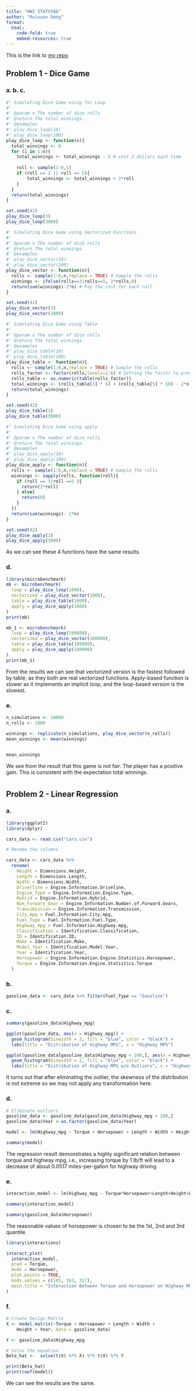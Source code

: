 ```yaml
---
title: "HW2 STATS506" 
author: "Ruixuan Deng" 
format:   
  html:
    code-fold: true     
    embed-resources: true
---
```


This is the link to [my repo](https://github.com/luckyeric320/STATS_506.git).

## Problem 1 - Dice Game

### a. b. c.

```r
#' Simulating Dice Game using for Loop
#'
#' @param n The number of dice rolls
#' @return The total winnings.
#' @examples
#' play_dice_loop(10)
#' play_dice_loop(100)
play_dice_loop <- function(n){
  total_winnings <- 0
  for (i in 1:n){
    total_winnings <- total_winnings - 2 # cost 2 dollars each time
    
    roll <- sample(1:6,1)
    if (roll == 3 || roll == 5){
        total_winnings <- total_winnings + 2*roll
    }
  }
  return(total_winnings)
}

set.seed(42)
play_dice_loop(3)
play_dice_loop(3000)
```

```r
#' Simulating Dice Game using Vectorized Functions
#'
#' @param n The number of dice rolls
#' @return The total winnings.
#' @examples
#' play_dice_vector(10)
#' play_dice_vector(100)
play_dice_vector <- function(n){
  rolls <- sample(1:6,n,replace = TRUE) # Sample the rolls
  winnings <- ifelse(rolls==3|rolls==5, 2*rolls,0)
  return(sum(winnings)-2*n) # Pay the cost for each roll
}

set.seed(42)
play_dice_vector(3)
play_dice_vector(3000)
```

```r
#' Simulating Dice Game using Table
#'
#' @param n The number of dice rolls
#' @return The total winnings.
#' @examples
#' play_dice_table(10)
#' play_dice_table(100)
play_dice_table <- function(n){
  rolls <- sample(1:6,n,replace = TRUE) # Sample the rolls
  rolls_factor <- factor(rolls,levels=1:6) # Setting the factor to prevent missing values
  rolls_table <- as.numeric(table(rolls_factor))
  total_winnings <- (rolls_table[3] * 6) + (rolls_table[5] * 10) - 2*n
  return(total_winnings)
}

set.seed(42)
play_dice_table(3)
play_dice_table(3000)
```

```r
#' Simulating Dice Game using apply
#'
#' @param n The number of dice rolls
#' @return The total winnings.
#' @examples
#' play_dice_apply(10)
#' play_dice_apply(100)
play_dice_apply <- function(n){
  rolls <- sample(1:6,n,replace = TRUE) # Sample the rolls
  winnings <- sapply(rolls, function(roll){
    if (roll == 3|roll ==5 ){
      return(2*roll)
    } else{
      return(0)
    }
  })
  return(sum(winnings)- 2*n)
}

set.seed(42)
play_dice_apply(3)
play_dice_apply(3000)
```

As we can see these 4 functions have the same results.

### d. 

```r
library(microbenchmark)
mb <- microbenchmark(
  loop = play_dice_loop(1000),
  vectorized = play_dice_vector(1000),
  table = play_dice_table(1000),
  apply = play_dice_apply(1000)
)
print(mb)
```

```r
mb_1 <- microbenchmark(
  loop = play_dice_loop(100000),
  vectorized = play_dice_vector(100000),
  table = play_dice_table(100000),
  apply = play_dice_apply(100000)
)
print(mb_1)
```

From the results we can see that vectorized version is the fastest followed by table, as they both are real vectorized functions. Apply-based function is slower as it implements an implicit loop, and the loop-based version is the slowest.

### e.

```r

n_simulations <- 10000
n_rolls <- 1000

winnings <- replicate(n_simulations, play_dice_vector(n_rolls))
mean_winnings <- mean(winnings)
  

mean_winnings
```

We see from the result that this game is not fair. The player has a positive gain. This is consistent with the expectation total winnings.

# 

## Problem 2 - Linear Regression

### a.

```r
library(ggplot2)
library(dplyr)

cars_data <- read.csv("cars.csv")
```

```r
# Rename the columns

cars_data <- cars_data %>%
  rename(
    Height = Dimensions.Height,
    Length = Dimensions.Length,
    Width = Dimensions.Width,
    Driverline = Engine.Information.Driveline,
    Engine_Type = Engine.Information.Engine.Type,
    Hybrid = Engine.Information.Hybrid,
    Num_Forward_Gear = Engine.Information.Number.of.Forward.Gears,
    Transimission = Engine.Information.Transmission,
    City_mpg = Fuel.Information.City.mpg,
    Fuel_Type = Fuel.Information.Fuel.Type,
    Highway_mpg = Fuel.Information.Highway.mpg,
    Classification = Identification.Classification,
    ID = Identification.ID,
    Make = Identification.Make,
    Model_Year = Identification.Model.Year,
    Year = Identification.Year,
    Horsepower = Engine.Information.Engine.Statistics.Horsepower,
    Torque = Engine.Information.Engine.Statistics.Torque
  )

```

### b.

```r
gasoline_data <- cars_data %>% filter(Fuel_Type == "Gasoline")
```

### c.

```r
summary(gasoline_data$Highway_mpg)
```

```r
ggplot(gasoline_data, aes(x = Highway_mpg)) +
  geom_histogram(binwidth = 2, fill = "blue", color = "black") +
  labs(title = "Distribution of Highway MPG", x = "Highway MPG")
```

```r
ggplot(gasoline_data[gasoline_data$Highway_mpg < 200,], aes(x = Highway_mpg)) +
  geom_histogram(binwidth = 2, fill = "blue", color = "black") +
  labs(title = "Distribution of Highway MPG w/o Outliers", x = "Highway MPG")
```

It turns out that after eliminating the outlier, the skewness of the distribution is not extreme so we may not apply any transformation here.

### d.

```r
# Eliminate outliers
gasoline_data <- gasoline_data[gasoline_data$Highway_mpg < 200,]
gasoline_data$Year <-as.factor(gasoline_data$Year)

model <- lm(Highway_mpg ~ Torque + Horsepower + Length + Width + Height + Year, data = gasoline_data)

summary(model)
```

The regression result demonstrates a highly significant relation between torque and highway mpg, i.e., increasing torque by 1 lb/ft will lead to a decrease of about 0.0517 miles-per-gallon for highway driving.

### e.

```r
interaction_model <- lm(Highway_mpg ~ Torque*Horsepower+Length+Height+Width+Year, data = gasoline_data)

summary(interaction_model)
```

```r
summary(gasoline_data$Horsepower)
```

The reasonable values of horsepower is chosen to be the 1st, 2nd and 3rd quantile.

```r
library(interactions)

interact_plot(
  interaction_model, 
  pred = Torque, 
  modx = Horsepower, 
  plot.points = TRUE, 
  modx.values = c(185, 263, 317),
  main.title = "Interaction Between Torque and Horsepower on Highway MPG for Year 2011"
)
```

### f.

```r
# Create Design Matrix
X <- model.matrix(~Torque + Horsepower + Length + Width + 
    Height + Year, data = gasoline_data)

Y <- gasoline_data$Highway_mpg

# Solve the equation
Beta_hat <-  solve(t(X) %*% X) %*% t(X) %*% Y
```

```r
print(Beta_hat)
print(coef(model))
```

We can see the results are the same.\
